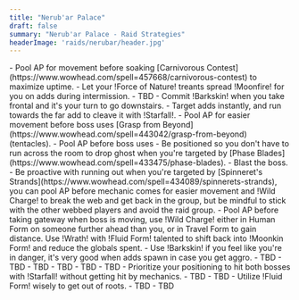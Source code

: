 ```yaml
---
title: "Nerub'ar Palace"
draft: false
summary: "Nerub'ar Palace - Raid Strategies"
headerImage: 'raids/nerubar/header.jpg'
---
```


<BossCard title="Ulgrax the Devourer" id="228713">
- Pool AP for movement before soaking [Carnivorous Contest](https://www.wowhead.com/spell=457668/carnivorous-contest) to maximize uptime.
- Let your !Force of Nature! treants spread !Moonfire! for you on adds during intermission.
- TBD
</BossCard>

<BossCard title="The Bloodbound Horror" image="raids/nerubar/horror.webp">
- Commit !Barkskin! when you take frontal and it's your turn to go downstairs.
- Target adds instantly, and run towards the far add to cleave it with !Starfall!.
- Pool AP for easier movement before boss uses [Grasp from Beyond](https://www.wowhead.com/spell=443042/grasp-from-beyond) (tentacles).
- Pool AP before boss uses 
</BossCard>

<BossCard title="Sikran" id="219853">
- Be positioned so you don't have to run across the room to drop ghost when you're targeted by [Phase Blades](https://www.wowhead.com/spell=433475/phase-blades).
- Blast the boss.
</BossCard>

<BossCard title="Rasha'nan" id="224552">
- Be proactive with running out when you're targeted by [Spinneret's Strands](https://www.wowhead.com/spell=434089/spinnerets-strands), you can pool AP before mechanic comes for easier movement and !Wild Charge! to break the web and get back in the group, but be mindful to stick with the other webbed players and avoid the raid group.
- Pool AP before taking gateway when boss is moving, use !Wild Charge! either in Human Form on someone further ahead than you, or in Travel Form to gain distance. Use !Wrath! with !Fluid Form! talented to shift back into !Moonkin Form! and reduce the globals spent.
- Use !Barkskin! if you feel like you're in danger, it's very good when adds spawn in case you get aggro.
</BossCard>

<BossCard title="Broodtwister Ovi'nax" id="214506">
- TBD 
- TBD 
- TBD
</BossCard>

<BossCard title="Nexus-Princess Ky'veza" id='228470'>
- TBD 
- TBD 
- TBD
</BossCard>

<BossCard title="Silken Court" id='223779'>
- Prioritize your positioning to hit both bosses with !Starfall! without getting hit by mechanics.
- TBD
- TBD
</BossCard>
 
<BossCard title="Queen Ansurek" id='227323'>
- Utilize !Fluid Form! wisely to get out of roots.
- TBD 
- TBD
</BossCard>
